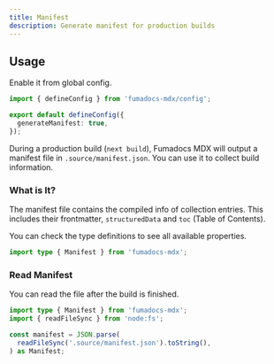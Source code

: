 ```yaml
---
title: Manifest
description: Generate manifest for production builds
---
```


## Usage

Enable it from global config.

```ts
import { defineConfig } from 'fumadocs-mdx/config';

export default defineConfig({
  generateManifest: true,
});
```

During a production build (`next build`), Fumadocs MDX will output a manifest file in `.source/manifest.json`.
You can use it to collect build information.

### What is It?

The manifest file contains the compiled info of collection entries.
This includes their frontmatter, `structuredData` and `toc` (Table of Contents).

You can check the type definitions to see all available properties.

```ts
import type { Manifest } from 'fumadocs-mdx';
```

### Read Manifest

You can read the file after the build is finished.

```ts
import type { Manifest } from 'fumadocs-mdx';
import { readFileSync } from 'node:fs';

const manifest = JSON.parse(
  readFileSync('.source/manifest.json').toString(),
) as Manifest;
```
